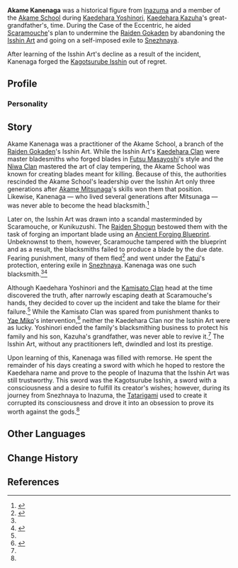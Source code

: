 {{Character Infobox
|type             = Mentioned
|image            = <!-- NPC {{subst:PAGENAME}}.png -->
|realname         = <!-- Optional, if different from in-game name -->
|deceased         = Past
|region           = Inazuma
|affiliation      = Akame School
|affiliation2     = Isshin Art
|title            = 
|ancestry         = Akame Clan
}}
'''Akame Kanenaga''' was a historical figure from [[Inazuma]] and a member of the [[Akame School]] during [[Kaedehara Yoshinori]], [[Kaedehara Kazuha]]'s great-grandfather's, time. During the Case of the Eccentric, he aided [[Scaramouche]]'s plan to undermine the [[Raiden Gokaden]] by abandoning the [[Isshin Art]] and going on a self-imposed exile to [[Snezhnaya]].

After learning of the Isshin Art's decline as a result of the incident, Kanenaga forged the [[Kagotsurube Isshin]] out of regret.

==Profile==
===Personality===

==Story==
Akame Kanenaga was a practitioner of the Akame School, a branch of the [[Raiden Gokaden]]'s Isshin Art. While the Isshin Art's [[Kaedehara Clan]] were master bladesmiths who forged blades in [[Futsu Masayoshi]]'s style and the [[Niwa Clan]] mastered the art of clay tempering, the Akame School was known for creating blades meant for killing. Because of this, the authorities rescinded the Akame School's leadership over the Isshin Art only three generations after [[Akame Mitsunaga]]'s skills won them that position. Likewise, Kanenaga &mdash; who lived several generations after Mitsunaga &mdash; was never able to become the head blacksmith.<ref name="KagoIsshin">{{Ref/Weapon|Kagotsurube Isshin}}</ref>

Later on, the Isshin Art was drawn into a scandal masterminded by Scaramouche, or Kunikuzushi. The [[Raiden Shogun]] bestowed them with the task of forging an important blade using an [[Ancient Forging Blueprint]]. Unbeknownst to them, however, Scaramouche tampered with the blueprint and as a result, the blacksmiths failed to produce a blade by the due date. Fearing punishment, many of them fled<ref name="Palace Black">{{Ref/Quest|The Palace, Dyed in Black}}</ref> and went under the [[Fatui]]'s protection, entering exile in [[Snezhnaya]]. Kanenaga was one such blacksmith.<ref name="KagoIsshin" /><ref name="EreEnd">{{Ref/Quest|Ere the End, a Glance Back}}</ref>

Although Kaedehara Yoshinori and the [[Kamisato Clan]] head at the time discovered the truth, after narrowly escaping death at Scaramouche's hands, they decided to cover up the incident and take the blame for their failure.<ref name="Palace Black" /> While the Kamisato Clan was spared from punishment thanks to [[Yae Miko]]'s intervention,<ref>{{Ref/CS|Yae Miko|5}}</ref> neither the Kaedehara Clan nor the Isshin Art were as lucky. Yoshinori ended the family's blacksmithing business to protect his family and his son, Kazuha's grandfather, was never able to revive it.<ref name="Palace Black" /> The Isshin Art, without any practitioners left, dwindled and lost its prestige.

Upon learning of this, Kanenaga was filled with remorse. He spent the remainder of his days creating a sword with which he hoped to restore the Kaedehara name and prove to the people of Inazuma that the Isshin Art was still trustworthy. This sword was the Kagotsurube Isshin, a sword with a consciousness and a desire to fulfill its creator's wishes; however, during its journey from Snezhnaya to Inazuma, the [[Tatarigami]] used to create it corrupted its consciousness and drove it into an obsession to prove its worth against the gods.<ref name="EreEnd" />

==Other Languages==
{{Other Languages
|default_hidden=1
|en      = Akame Kanenaga
|zhs     = 赤目兼长
|zhs_rm  = Chìmù Jiāncháng{{Assumed}}
|zht     = 赤目兼長
|zht_rm  = Chìmù Jiāncháng{{Assumed}}
|ja      = 赤目兼長
|ja_rm   = Akame Kanenaga
|ko      = 아카메 카네나가
|es      = Akame Kanenaga
|fr      = Akame Kanenaga
|ru      = Акамэ Канэнага
|th      = Akame Kanenaga
|vi      = Akame Kanenaga
|de      = Akame Kanenaga
|id      = Akame Kanenaga
|pt      = Akame Kanenaga
|tr      = 
|it      = 
}}

==Change History==
{{Change History|introduced=2.8}}

==References==
{{Reflist}}